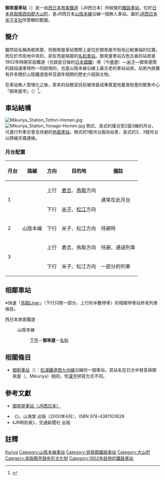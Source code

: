 {{noteTA
|T=zh-tw:御來屋車站;zh-hk:御來屋站; zh-cn:御来屋站;
|1=zh-tw:御來屋車站;zh-hk:御來屋站; zh-cn:御来屋站;
}}
{{日本車站資訊
|公司色 = #0072bc
|文字色 = 
|站名 = 御來屋車站
|圖片 =Mikuriya Station.jpg
|pxl = 
|圖片說明 =御來屋車站站房
|日文原名 =御来屋
|平假名 =みくりや
|羅馬拼音 =Mikuriya
|副站名 = 
|所屬公司 = [[西日本旅客鐵道|西日本旅客鐵道]]（JR西日本）
|電報略號 =	ミク
|車站編號 =
|所在地 = [[鳥取縣|鳥取縣]][[西伯郡|西伯郡]][[大山町|大山町]]<br>西坪字下山王468番地
|車站構造 = [[地面車站|地面車站]]
|月台配置 =2面3線
|所屬路線 ={{JR西路線記號|S|A}} [[山陰本線|山陰本線]]
|前一站 = [[下市車站|下市]]
|前一站距離 =5.9
|後一站距離=1.1
|後一站 =[[名和車站_(鳥取縣)|名和]]
|距離 = 303.6
|起點站 = [[京都車站|京都]]
|啟用年月日 = 1902年（[[明治|明治]]35年）11月1日
|廢站年月日 = 
|上下車人次 =
|統計年度 =
|轉車 =
|備註 = 無人車站
}}
'''御來屋車站'''（{{jpn|j=御来屋駅|hg=みくりやえき|rm=Mikuriya eki|f=y}}）是一由[[西日本旅客鐵道|西日本旅客鐵道]]（JR西日本）所經營的[[鐵路車站|鐵路車站]]，位於[[日本|日本]][[鳥取縣|鳥取縣]][[西伯郡|西伯郡]][[大山町|大山町]]，是JR西日本[[山陰本線|山陰本線]]沿線一個無人車站。屬於[[西日本旅客鐵道米子支社|JR西日本米子支社]]所管轄的範圍。

==簡介==

雖然站名稱為御來屋，但御來屋車站實際上是位於御來屋市街地比較東端的位置，而位於市街地中央的，卻反而是隔鄰的[[名和車站_(鳥取縣)|名和車站]]。御來屋車站古色古香的站房是1902年時隨官設鐵道（也就是日後的[[日本國鐵|日本國鐵]]）境（今[[境港車站|境港]]）—[[米子車站|米子]]—御來屋間的路段通車時所一同啟用的，也是山陰本線沿線上最古老的車站站房。站房內放置有許多關於山陰鐵道發祥百週年相關的歷史介紹與文物。

在車站無人管理化之後，原本的站務室目前被改裝成專賣當地農漁牧產的販售中心「御來屋市」（{{lang|ja|みくりや市}}）<ref>{{Cite web
|url=http://furusato.sanin.jp/p/area/daisen/121/
|title=<span lang="ja">御来屋駅「みくりや市」（【神々のふるさと 山陰】観光ポータルサイト）</span>
|title_zh=御來屋車站「御來屋市」（山陰觀光入口網站）
|accessdate=2010-04-25
|work=
|publisher=<span lang="ja">中海・宍道湖・大山圏域観光連携事業推進協議会</span>
|date=
|language=ja
|archive-date=2019-09-26
|archive-url=https://web.archive.org/web/20190926161918/http://furusato.sanin.jp/p/area/daisen/121/
}}</ref>。
== 車站結構 ==
[[File:Mikuriya_Station_Tottori-Homen.jpg|thumb]]
[[File:Mikuriya_Station_Yonago-Homen.jpg|thumb]]
側式、島式的複合型2面3線的月台，可進行列車交會及待避的[[地面車站|地面車站]]。側式的1號月台面向站舍，島式的2、3號月台以跨線天橋連絡。
=== 月台配置 ===
{| class="wikitable"
!月台<!--事業者側による呼称--->!!路線!!方向!!目的地!!備註
|-
! rowspan=2 | 1
| rowspan=5 | {{JR西路線記號|S|A}} 山陰本線
| style="text-align:center" | 上行
| [[倉吉站|倉吉]]、[[鳥取站|鳥取]]方向
| rowspan=2 | 通常在此月台
|-
| style="text-align:center" | 下行
| [[米子站|米子]]、[[松江站_(日本)|松江]]方向
|-
! 2
| style="text-align:center" | 下行
| 米子、松江方向
| 待避時
|-
! rowspan=2 | 3
| style="text-align:center" | 上行
| 倉吉、鳥取方向
| 待避、通過列車
|-
| style="text-align:center" | 下行
| 米子、松江方向
| 一部分的列車
|}

== 相鄰車站 ==
※快速「[[鳥取Liner|鳥取Liner]]」（下行只限一部分，上行約半數停車）的相鄰停車站參見列車條目。
; 西日本旅客鐵道
: {{JR西路線記號|S|A}} 山陰本線
:: [[下市站|下市]]－'''御來屋'''－[[名和站_(鳥取縣)|名和]]

==相關條目==
* [[御廚車站|御廚車站]]（{{lang|ja|御厨駅}}）：[[松浦鐵道|松浦鐵道]][[西九州線|西九州線]]沿線的一個車站，其站名在日文中發音與御來屋（{{lang|ja|みくりや}}，Mikuriya）相同，但[[漢字|漢字]]拼寫方式不同。

==參考文獻==
*{{ja}}[http://www.jr-odekake.net/eki/top.php?id=0640723 御來屋車站（JR西日本）] {{Wayback|url=http://www.jr-odekake.net/eki/top.php?id=0640723 |date=20191210044027 }}
* 《{{lang|ja|JR西日本 ― 全51線区の駅・運転・車両のすべてを徹底解説}}》，山海堂 出版（2000年4月），ISBN 978-4381103628
* 《JR時刻表》，交通新聞社 出版

==註釋==
<references/>


{{山陰本線 (米子地區)}}


{{DEFAULTSORT:Mikuriya}}
[[Category:日本鐵路車站_Mi|Kuriya]]
[[Category:山陰本線車站|Category:山陰本線車站]]
[[Category:鳥取縣鐵路車站|Category:鳥取縣鐵路車站]]
[[Category:大山町|Category:大山町]]
[[Category:鳥取縣登錄有形文化財|Category:鳥取縣登錄有形文化財]]
[[Category:1902年啟用的鐵路車站|Category:1902年啟用的鐵路車站]]
